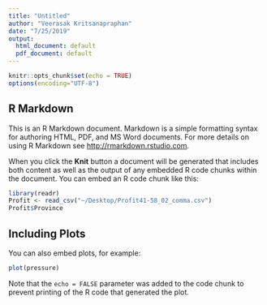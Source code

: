 ```yaml
---
title: "Untitled"
author: "Veerasak Kritsanapraphan"
date: "7/25/2019"
output:
  html_document: default
  pdf_document: default
---
```


```r
knitr::opts_chunk$set(echo = TRUE)
options(encoding="UTF-8")
```

## R Markdown

This is an R Markdown document. Markdown is a simple formatting syntax for authoring HTML, PDF, and MS Word documents. For more details on using R Markdown see <http://rmarkdown.rstudio.com>.

When you click the **Knit** button a document will be generated that includes both content as well as the output of any embedded R code chunks within the document. You can embed an R code chunk like this:

```r
library(readr)
Profit <- read_csv("~/Desktop/Profit41-58_02_comma.csv")
Profit$Province
```

## Including Plots

You can also embed plots, for example:

```r
plot(pressure)
```

Note that the `echo = FALSE` parameter was added to the code chunk to prevent printing of the R code that generated the plot.

